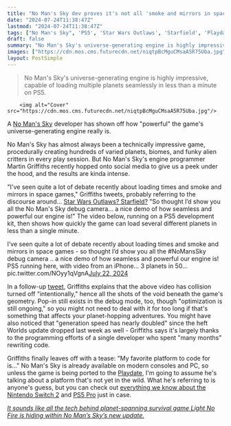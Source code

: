 ```yaml
---
title: "No Man's Sky dev proves it's not all 'smoke and mirrors in space games' by zipping across '3 planets in 50 seconds' to show how 'powerful' the engine really is"
date: "2024-07-24T11:38:47Z"
lastmod: "2024-07-24T11:38:47Z"
tags: ["No Man's Sky", 'PS5', 'Star Wars Outlaws', 'Starfield', 'Playdate', 'Nintendo Switch 2', 'PS5 Pro', 'Light No Fire']
draft: false
summary: "No Man's Sky's universe-generating engine is highly impressive, capable of loading multiple planets seamlessly in less than a minute on PS5."
images: ["https://cdn.mos.cms.futurecdn.net/niqtpBcMguCMsaA5R75Uba.jpg"]
layout: PostSimple
---
```

> No Man's Sky's universe-generating engine is highly impressive, capable of loading multiple planets seamlessly in less than a minute on PS5.


        <img alt="Cover" src="https://cdn.mos.cms.futurecdn.net/niqtpBcMguCMsaA5R75Uba.jpg"/>
        
A [No Man's Sky](https://www.gamesradar.com/no-mans-sky-guide/) developer has shown off how "powerful" the game's universe-generating engine really is.

No Man's Sky has almost always been a technically impressive game, procedurally creating hundreds of varied planets, biomes, and funky alien critters in every play session. But No Man's Sky's engine programmer Martin Griffiths recently hopped onto social media to give us a peek under the hood, and the results are kinda intense.

"I've seen quite a lot of debate recently about loading times and smoke and mirrors in space games," Griffiths tweets, probably referring to the discourse around... [Star Wars Outlaws? Starfield?](https://www.gamesradar.com/games/open-world/how-star-wars-outlaws-is-trying-to-tackle-one-of-the-features-i-wanted-in-starfield-a-transition-from-the-open-world-to-space-flight/) "So thought I’d show you all the No Man's Sky debug camera... a nice demo of how seamless and powerful our engine is!" The video below, running on a PS5 development kit, then shows how quickly the game can load several different planets in less than a single minute. 

I’ve seen quite a lot of debate recently about loading times and smoke and mirrors in space games - so thought I’d show you all the #NoMansSky debug camera .. a nice demo of how seamless and powerful our engine is! PS5 running here, with video from an iPhone… 3 planets in 50… pic.twitter.com/NOyy1qVgnA[July 22, 2024](https://twitter.com/Griff_/status/1815495093500936502)

In a follow-up [tweet](https://x.com/Griff_/status/1815836996616454145), Griffiths explains that the above video has collision turned off "intentionally," hence all the shots of the void beneath the game's geometry. Pop-in still exists in the debug mode, too, though "optimization is still ongoing," so you might not need to deal with it for too long if that's something that affects your planet-hopping adventures. You might have also noticed that "generation speed has nearly doubled" since the heft Worlds update dropped last week as well - Griffiths says it's largely thanks to the programming efforts of a single developer who spent "many months" rewriting code. 

Griffiths finally leaves off with a tease: "My favorite platform to code for is..." No Man's Sky is already available on modern consoles and PC, so unless the game is being ported to the [Playdate](https://www.gamesradar.com/playdate-review-tiny-mighty-unfussy-fun/), I'm going to assume he's talking about a platform that's not yet in the wild. What he's referring to is anyone's guess, but you can check out [everything we know about the Nintendo Switch 2](https://www.gamesradar.com/nintendo-switch-2-guide/#:~:text=Nintendo%20Switch%202%20latest%20updates&text=The%20leak%20comes%20from%20Spanish,be%20larger%20than%20its%20predecessor.&text=Moore's%20Law%20is%20Dead%20is,ship%20since%20late%202022%20in.) and [PS5 Pro](https://www.gamesradar.com/ps5-pro-guide/) just in case.

[<em>It sounds like all the tech behind planet-spanning survival game Light No Fire is hiding within No Man’s Sky’s new update.</em>](https://www.gamesradar.com/games/adventure/it-sounds-like-all-the-tech-behind-planet-spanning-survival-game-light-no-fire-is-hiding-within-no-mans-skys-massive-new-update/)
        